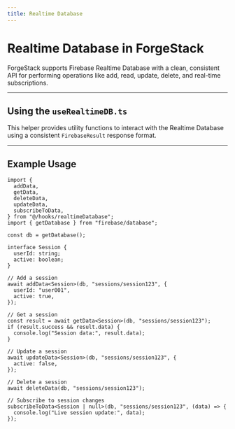 ```yaml
---
title: Realtime Database
---
```



# Realtime Database in ForgeStack

ForgeStack supports Firebase Realtime Database with a clean, consistent API for performing operations like add, read, update, delete, and real-time subscriptions.

---

## Using the `useRealtimeDB.ts`

This helper provides utility functions to interact with the Realtime Database using a consistent `FirebaseResult` response format.

---

## Example Usage

```tsx
import {
  addData,
  getData,
  deleteData,
  updateData,
  subscribeToData,
} from "@/hooks/realtimeDatabase";
import { getDatabase } from "firebase/database";

const db = getDatabase();

interface Session {
  userId: string;
  active: boolean;
}

// Add a session
await addData<Session>(db, "sessions/session123", {
  userId: "user001",
  active: true,
});

// Get a session
const result = await getData<Session>(db, "sessions/session123");
if (result.success && result.data) {
  console.log("Session data:", result.data);
}

// Update a session
await updateData<Session>(db, "sessions/session123", {
  active: false,
});

// Delete a session
await deleteData(db, "sessions/session123");

// Subscribe to session changes
subscribeToData<Session | null>(db, "sessions/session123", (data) => {
  console.log("Live session update:", data);
});

```